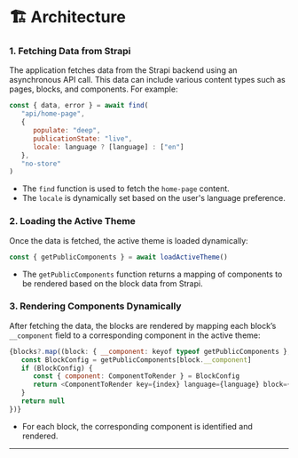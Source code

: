 # 🏗️ Architecture

### 1. **Fetching Data from Strapi**

The application fetches data from the Strapi backend using an asynchronous API call. This data can include various content types such as pages, blocks, and components. For example:

```javascript
const { data, error } = await find(
   "api/home-page",
   {
      populate: "deep",
      publicationState: "live",
      locale: language ? [language] : ["en"]
   },
   "no-store"
)
```

- The `find` function is used to fetch the `home-page` content.
- The `locale` is dynamically set based on the user's language preference.

### 2. **Loading the Active Theme**

Once the data is fetched, the active theme is loaded dynamically:

```javascript
const { getPublicComponents } = await loadActiveTheme()
```

- The `getPublicComponents` function returns a mapping of components to be rendered based on the block data from Strapi.

### 3. **Rendering Components Dynamically**

After fetching the data, the blocks are rendered by mapping each block’s `__component` field to a corresponding component in the active theme:

```javascript
{blocks?.map((block: { __component: keyof typeof getPublicComponents }, index: number) => {
   const BlockConfig = getPublicComponents[block.__component]
   if (BlockConfig) {
      const { component: ComponentToRender } = BlockConfig
      return <ComponentToRender key={index} language={language} block={block} />
   }
   return null
})}
```

- For each block, the corresponding component is identified and rendered.

---

